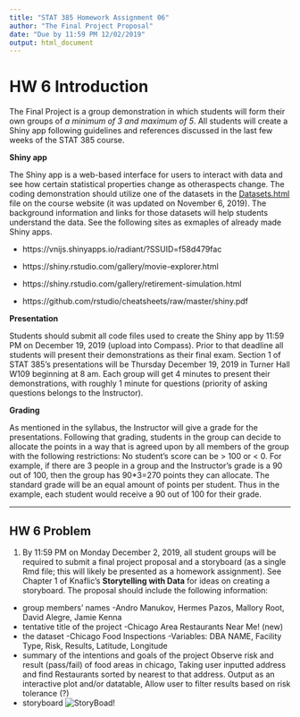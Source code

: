 ---
title: "STAT 385 Homework Assignment 06"
author: "The Final Project Proposal"
date: "Due by 11:59 PM 12/02/2019"
output: html_document
---

# HW 6 Introduction

The Final Project is a group demonstration in which students will form their own groups of *a minimum of 3 and maximum of 5*. All students will create a Shiny app following guidelines and references discussed in the last few weeks of the STAT 385 course. 

**Shiny app**

The Shiny app is a web-based interface for users to interact with data and see how certain statistical properties change as otheraspects change. The coding demonstration should utilize one of the datasets in the [Datasets.html](https://uofi.box.com/shared/static/kv89ff7n55bkjsxrsx9nlthpl1yocqpo.html) file on the course website (it was updated on November 6, 2019). The background information and links for those datasets will help students understand the data. See the following sites as exmaples of already made Shiny apps.

- https://vnijs.shinyapps.io/radiant/?SSUID=f58d479fac

- https://shiny.rstudio.com/gallery/movie-explorer.html

- https://shiny.rstudio.com/gallery/retirement-simulation.html

- https://github.com/rstudio/cheatsheets/raw/master/shiny.pdf


**Presentation**

Students should submit all code files used to create the Shiny app by 11:59 PM on December 19, 2019 (upload into Compass). Prior to that deadline all students will present their demonstrations as their final exam. Section 1 of STAT 385's presentations will be Thursday December 19, 2019 in Turner Hall W109 beginning at 8 am. Each group will get 4 minutes to present their demonstrations, with roughly 1 minute for questions (priority of asking questions belongs to the Instructor).


**Grading**

As mentioned in the syllabus, the Instructor will give a grade for the presentations. Following that grading, students in the group can decide to allocate the points in a way that is agreed upon by all members of the group with the following restrictions: No student's score can be > 100 or < 0. For example, if there are 3 people in a group and the Instructor's grade is a 90 out of 100, then the group has 90*3=270 points they can allocate. The standard grade will be an equal amount of points per student. Thus in the example, each student would receive a 90 out of 100 for their grade.

***

## HW 6 Problem

1. By 11:59 PM on Monday December 2, 2019, all student groups will be required to submit a final project proposal and a storyboard (as a single Rmd file; this will likely be presented as a homework assignment). See Chapter 1 of Knaflic's **Storytelling with Data** for ideas on creating a storyboard. The proposal should include the following information:

- group members' names
  -Andro Manukov, Hermes Pazos, Mallory Root, David Alegre, Jamie Kenna
- tentative title of the project
  -Chicago Area Restaurants Near Me! (new)
- the dataset
  -Chicago Food Inspections
    -Variables:
      DBA NAME,
      Facility Type,
      Risk,
      Results,
      Latitude,
      Longitude
- summary of the intentions and goals of the project
  Observe risk and result (pass/fail) of food areas in chicago,
  Taking user inputted address and find Restaurants sorted by nearest to that address. Output as an interactive plot and/or datatable,
  Allow user to filter results based on risk tolerance (?)
- storyboard
  ![StoryBoad!](IMG_1726.JPG)



